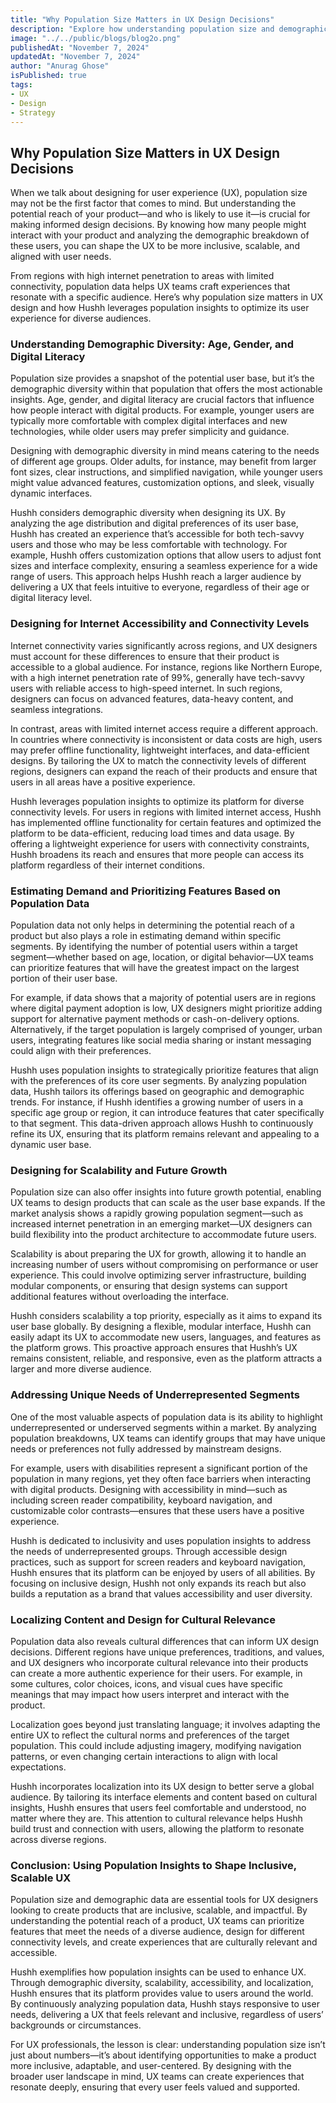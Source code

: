 ```yaml
---
title: "Why Population Size Matters in UX Design Decisions"
description: "Explore how understanding population size and demographic diversity can enhance UX design by making it more inclusive and scalable."
image: "../../public/blogs/blog2o.png"
publishedAt: "November 7, 2024"
updatedAt: "November 7, 2024"
author: "Anurag Ghose"
isPublished: true
tags:
- UX
- Design
- Strategy
---
```


## Why Population Size Matters in UX Design Decisions

When we talk about designing for user experience (UX), population size may not be the first factor that comes to mind. But understanding the potential reach of your product—and who is likely to use it—is crucial for making informed design decisions. By knowing how many people might interact with your product and analyzing the demographic breakdown of these users, you can shape the UX to be more inclusive, scalable, and aligned with user needs.

From regions with high internet penetration to areas with limited connectivity, population data helps UX teams craft experiences that resonate with a specific audience. Here’s why population size matters in UX design and how Hushh leverages population insights to optimize its user experience for diverse audiences.

### Understanding Demographic Diversity: Age, Gender, and Digital Literacy

Population size provides a snapshot of the potential user base, but it’s the demographic diversity within that population that offers the most actionable insights. Age, gender, and digital literacy are crucial factors that influence how people interact with digital products. For example, younger users are typically more comfortable with complex digital interfaces and new technologies, while older users may prefer simplicity and guidance.

Designing with demographic diversity in mind means catering to the needs of different age groups. Older adults, for instance, may benefit from larger font sizes, clear instructions, and simplified navigation, while younger users might value advanced features, customization options, and sleek, visually dynamic interfaces.

Hushh considers demographic diversity when designing its UX. By analyzing the age distribution and digital preferences of its user base, Hushh has created an experience that’s accessible for both tech-savvy users and those who may be less comfortable with technology. For example, Hushh offers customization options that allow users to adjust font sizes and interface complexity, ensuring a seamless experience for a wide range of users. This approach helps Hushh reach a larger audience by delivering a UX that feels intuitive to everyone, regardless of their age or digital literacy level.

### Designing for Internet Accessibility and Connectivity Levels

Internet connectivity varies significantly across regions, and UX designers must account for these differences to ensure that their product is accessible to a global audience. For instance, regions like Northern Europe, with a high internet penetration rate of 99%, generally have tech-savvy users with reliable access to high-speed internet. In such regions, designers can focus on advanced features, data-heavy content, and seamless integrations.

In contrast, areas with limited internet access require a different approach. In countries where connectivity is inconsistent or data costs are high, users may prefer offline functionality, lightweight interfaces, and data-efficient designs. By tailoring the UX to match the connectivity levels of different regions, designers can expand the reach of their products and ensure that users in all areas have a positive experience.

Hushh leverages population insights to optimize its platform for diverse connectivity levels. For users in regions with limited internet access, Hushh has implemented offline functionality for certain features and optimized the platform to be data-efficient, reducing load times and data usage. By offering a lightweight experience for users with connectivity constraints, Hushh broadens its reach and ensures that more people can access its platform regardless of their internet conditions.

### Estimating Demand and Prioritizing Features Based on Population Data

Population data not only helps in determining the potential reach of a product but also plays a role in estimating demand within specific segments. By identifying the number of potential users within a target segment—whether based on age, location, or digital behavior—UX teams can prioritize features that will have the greatest impact on the largest portion of their user base.

For example, if data shows that a majority of potential users are in regions where digital payment adoption is low, UX designers might prioritize adding support for alternative payment methods or cash-on-delivery options. Alternatively, if the target population is largely comprised of younger, urban users, integrating features like social media sharing or instant messaging could align with their preferences.

Hushh uses population insights to strategically prioritize features that align with the preferences of its core user segments. By analyzing population data, Hushh tailors its offerings based on geographic and demographic trends. For instance, if Hushh identifies a growing number of users in a specific age group or region, it can introduce features that cater specifically to that segment. This data-driven approach allows Hushh to continuously refine its UX, ensuring that its platform remains relevant and appealing to a dynamic user base.

### Designing for Scalability and Future Growth

Population size can also offer insights into future growth potential, enabling UX teams to design products that can scale as the user base expands. If the market analysis shows a rapidly growing population segment—such as increased internet penetration in an emerging market—UX designers can build flexibility into the product architecture to accommodate future users.

Scalability is about preparing the UX for growth, allowing it to handle an increasing number of users without compromising on performance or user experience. This could involve optimizing server infrastructure, building modular components, or ensuring that design systems can support additional features without overloading the interface.

Hushh considers scalability a top priority, especially as it aims to expand its user base globally. By designing a flexible, modular interface, Hushh can easily adapt its UX to accommodate new users, languages, and features as the platform grows. This proactive approach ensures that Hushh’s UX remains consistent, reliable, and responsive, even as the platform attracts a larger and more diverse audience.

### Addressing Unique Needs of Underrepresented Segments

One of the most valuable aspects of population data is its ability to highlight underrepresented or underserved segments within a market. By analyzing population breakdowns, UX teams can identify groups that may have unique needs or preferences not fully addressed by mainstream designs.

For example, users with disabilities represent a significant portion of the population in many regions, yet they often face barriers when interacting with digital products. Designing with accessibility in mind—such as including screen reader compatibility, keyboard navigation, and customizable color contrasts—ensures that these users have a positive experience.

Hushh is dedicated to inclusivity and uses population insights to address the needs of underrepresented groups. Through accessible design practices, such as support for screen readers and keyboard navigation, Hushh ensures that its platform can be enjoyed by users of all abilities. By focusing on inclusive design, Hushh not only expands its reach but also builds a reputation as a brand that values accessibility and user diversity.

### Localizing Content and Design for Cultural Relevance

Population data also reveals cultural differences that can inform UX design decisions. Different regions have unique preferences, traditions, and values, and UX designers who incorporate cultural relevance into their products can create a more authentic experience for their users. For example, in some cultures, color choices, icons, and visual cues have specific meanings that may impact how users interpret and interact with the product.

Localization goes beyond just translating language; it involves adapting the entire UX to reflect the cultural norms and preferences of the target population. This could include adjusting imagery, modifying navigation patterns, or even changing certain interactions to align with local expectations.

Hushh incorporates localization into its UX design to better serve a global audience. By tailoring its interface elements and content based on cultural insights, Hushh ensures that users feel comfortable and understood, no matter where they are. This attention to cultural relevance helps Hushh build trust and connection with users, allowing the platform to resonate across diverse regions.

### Conclusion: Using Population Insights to Shape Inclusive, Scalable UX

Population size and demographic data are essential tools for UX designers looking to create products that are inclusive, scalable, and impactful. By understanding the potential reach of a product, UX teams can prioritize features that meet the needs of a diverse audience, design for different connectivity levels, and create experiences that are culturally relevant and accessible.

Hushh exemplifies how population insights can be used to enhance UX. Through demographic diversity, scalability, accessibility, and localization, Hushh ensures that its platform provides value to users around the world. By continuously analyzing population data, Hushh stays responsive to user needs, delivering a UX that feels relevant and inclusive, regardless of users’ backgrounds or circumstances.

For UX professionals, the lesson is clear: understanding population size isn’t just about numbers—it’s about identifying opportunities to make a product more inclusive, adaptable, and user-centered. By designing with the broader user landscape in mind, UX teams can create experiences that resonate deeply, ensuring that every user feels valued and supported.